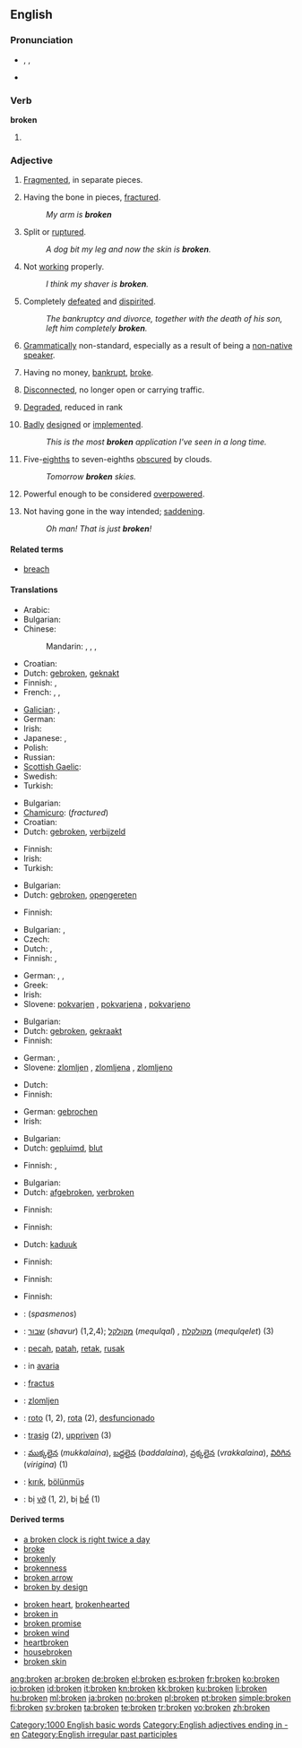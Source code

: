 {{wikipedia|Broken (disambiguation)}}
{{also|Broken}}
==English==

{{rank|follow|chance|happened|641|broken|trouble|die|arm}}

===Pronunciation===
* {{enPR|brōk'ən}}, {{IPA|/ˈbrəʊkən/}}, {{SAMPA|/"br@Uk@n/}}
* {{audio|en-us-broken.ogg|Audio (US)}}
*: {{rhymes|əʊkən}}

===Verb===
'''broken'''

# {{past participle of|[[break]]}}

===Adjective===
{{en-adj}}

# [[fragmented|Fragmented]], in separate pieces.
# {{qualifier|of a body part}} Having the bone in pieces, [[fractured]].
#: ''My arm is '''broken'''''
# {{qualifier|of skin}} Split or [[ruptured]].
#: ''A dog bit my leg and now the skin is '''broken'''.''
# Not [[working]] properly.
#: ''I think my shaver is '''broken'''.''
# Completely [[defeated]] and [[dispirited]].
#: ''The bankruptcy and divorce, together with the death of his son, left him completely '''broken'''.''
# {{pejorative|of language}} [[grammatical|Grammatically]] non-standard, especially as a result of being a [[non-native speaker]].
# Having no money, [[bankrupt]], [[broke]].
# {{qualifier|of an electronic connection}} [[disconnected|Disconnected]], no longer open or carrying traffic.
# {{rfv-sense}} [[degraded|Degraded]], reduced in rank
# {{software|informal}} [[badly|Badly]] [[designed]] or [[implemented]].
#: ''This is the most '''broken''' application I've seen in a long time.''
# {{meteorology|of the sky}} Five-[[eighth]]s to seven-eighths [[obscure|obscured]] by clouds.
#: ''Tomorrow '''broken''' skies.''
# {{sports|and|gaming|of a tactic or option}} Powerful enough to be considered [[overpowered]].
# {{colloquial|US|of a situation}} Not having gone in the way intended; [[saddening]].
#: ''Oh man! That is just '''broken'''!''

====Related terms====
* [[breach]]

====Translations====
{{trans-top|fragmented}}
* Arabic: {{t|ar|مكسور|tr=maksuur}}
* Bulgarian: {{t|bg|счупен}}
* Chinese:
*: Mandarin: {{t|cmn|破碎|tr=pòsuì|sc=Hani}},  {{qualifier|+ -的 -de}} {{t|cmn|打破 dǎpò|sc=Hani}},  {{t-|cmn|壞|sc=Hani}},  {{t-|cmn|坏|tr=huài|sc=Hani}}
* Croatian: {{t|hr|razbijen}}
* Dutch: [[gebroken]], [[geknakt]]
* Finnish: {{t+|fi|rikki}}, {{t-|fi|hajalla}}
* French: {{t+|fr|cassé}},  {{t+|fr|brisé}},  {{t+|fr|rompu}}
{{trans-mid}}
* [[Galician]]: {{t-|gl|crebado|xs=Galician}}, {{t-|gl|quebrado|xs=Galician}}
* German: {{t|de|gebrochen}}
* Irish: {{t-|ga|briste|xs=Irish}}
* Japanese: {{t|ja|壊れた|tr=kowareta}},  {{t|ja|割れた|tr=wareta}}
* Polish: {{t|pl|połamany}}
* Russian: {{t|ru|сломанный|tr=slómannyj}}
* [[Scottish Gaelic]]: {{t-|gd|briste|xs=Scottish Gaelic}}
* Swedish: {{t|sv|bruten}}
* Turkish: {{t+|tr|kırık}}
{{trans-bottom}}

{{trans-top|having the bone in pieces, fractured}}
* Bulgarian: {{t|bg|счупен}}
* [[Chamicuro]]: {{tø|ccc|katsala'taka}} (''fractured'')
* Croatian: {{t|hr|slomljen}}
* Dutch: [[gebroken]], [[verbijzeld]]
{{trans-mid}}
* Finnish: {{t-|fi|murtunut}}
* Irish: {{t-|ga|briste|xs=Irish}}
* Turkish: {{t+|tr|kırık}}
{{trans-bottom}}

{{trans-top|of skin: split or ruptured}}
* Bulgarian: {{t|bg|разкъсан}}
* Dutch: [[gebroken]], [[opengereten]]
{{trans-mid}}
* Finnish: {{t+|fi|rikki}}
{{trans-bottom}}

{{trans-top|not working properly}}
* Bulgarian: {{t|bg|разбит}},  {{t|bg|повреден}}
* Czech: {{t-|cs|rozbitý|m}}
* Dutch: {{t+|nl|defect}}, {{t+|nl|kapot}}
* Finnish: {{t-|fi|rikkinäinen}}, {{t+|fi|rikki}}
{{trans-mid}}
* German: {{t+|de|gebrochen}}, {{t+|de|kaputt}},  {{t+|de|kaputt}}
* Greek: {{t+|el|χαλασμένος}}
* Irish: {{t-|ga|briste|xs=Irish}}
* Slovene: [[pokvarjen]] {{m}}, [[pokvarjena]] {{f}}, [[pokvarjeno]] {{n}}
{{trans-bottom}}

{{trans-top|completely defeated and dispirited}}
* Bulgarian: {{t|bg|съсипан}}
* Dutch: [[gebroken]], [[gekraakt]]
* Finnish: {{t-|fi|murtunut}}
{{trans-mid}}
* German: {{t+|de|gebrochen}}, {{t+|de|zerstört}}
* Slovene: [[zlomljen]] {{m}}, [[zlomljena]] {{f}}, [[zlomljeno]] {{n}}
{{trans-bottom}}

{{trans-top|poorly spoken}}
* Dutch: {{t+|nl|gebroken}}
* Finnish: {{t-|fi|murrettu}}
{{trans-mid}}
* German: [[gebrochen]]
* Irish: {{t-|ga|briste|xs=Irish}}
{{trans-bottom}}

{{trans-top|having no money}}
* Bulgarian: {{t|bg|разорен}}
* Dutch: [[gepluimd]], [[blut]]
{{trans-mid}}
* Finnish: {{t-|fi|puhki}}, {{t+|fi|rahaton}}
{{trans-bottom}}

{{trans-top|disconnected}}
* Bulgarian: {{t|bg|прекъснат}}
* Dutch: [[afgebroken]], [[verbroken]]
{{trans-mid}}
* Finnish: {{t|fi|katkennut}}
{{trans-bottom}}

{{trans-top|degraded, reduced in rank}}
* Finnish: {{t-|fi|alennettu}}
{{trans-mid}}
{{trans-bottom}}

{{trans-top|of software: badly designed or implemented}}
* Dutch: [[kaduuk]]
{{trans-mid}}
* Finnish: {{t+|fi|surkea}}
{{trans-bottom}}

{{trans-top|meteorology: five eighths to seven eighths obscured by clouds}}
* Finnish: {{t-|fi|pilvisyys|alt=melko pilvinen}}
{{trans-mid}}
{{trans-bottom}}

{{trans-top|sports and gaming: a very powerful tactic}}
* Finnish: {{t-|fi|ratkaiseva}}
{{trans-mid}}
{{trans-bottom}}

{{checktrans-top}}
* {{ttbc|Greek}}: {{t+|el|σπασμένος}} (''spasmenos'')
* {{ttbc|Hebrew}}: [[שבור]] (''shavur'') (1,2,4); [[מקולקל]] (''mequlqal'') {{m}}, [[מקולקלת]] (''mequlqelet'') {{f}} (3)
* {{ttbc|Indonesian}}: [[pecah]], [[patah]], [[retak]], [[rusak]]
* {{ttbc|Italian}}: in [[avaria]]
* {{ttbc|Latin}}: [[fractus]]
* {{ttbc|Slovene}}: [[zlomljen]]
{{trans-mid}}
* {{ttbc|Spanish}}: [[roto]] {{m}} (1, 2), [[rota]] {{f}} (2), [[desfuncionado]]
* {{ttbc|Swedish}}: [[trasig]] (2), [[uppriven]] (3)
* {{ttbc|Telugu}}: [[ముక్కలైన]] (''mukkalaina''), [[బద్దలైన]] (''baddalaina''), [[వ్రక్కలైన]] (''vrakkalaina''), [[విరిగిన]] (''virigina'') (1)
* {{ttbc|Turkish}}: [[kırık]], [[bölünmüş]]
* {{ttbc|Vietnamese}}: bị [[vỡ]] (1, 2), bị [[bể]] (1)
{{trans-bottom}}

====Derived terms====
{{top2}}
* [[a broken clock is right twice a day]]
* [[broke]]
* [[brokenly]]
* [[brokenness]]
* [[broken arrow]]
* [[broken by design]]
{{mid2}}
* [[broken heart]], [[brokenhearted]]
* [[broken in]]
* [[broken promise]]
* [[broken wind]]
* [[heartbroken]]
* [[housebroken]]
* [[broken skin]]
{{bottom}}

[[Category:1000 English basic words]]
[[Category:English adjectives ending in -en]]
[[Category:English irregular past participles]]

[[ang:broken]]
[[ar:broken]]
[[de:broken]]
[[el:broken]]
[[es:broken]]
[[fr:broken]]
[[ko:broken]]
[[io:broken]]
[[id:broken]]
[[it:broken]]
[[kn:broken]]
[[kk:broken]]
[[ku:broken]]
[[li:broken]]
[[hu:broken]]
[[ml:broken]]
[[ja:broken]]
[[no:broken]]
[[pl:broken]]
[[pt:broken]]
[[simple:broken]]
[[fi:broken]]
[[sv:broken]]
[[ta:broken]]
[[te:broken]]
[[tr:broken]]
[[vo:broken]]
[[zh:broken]]